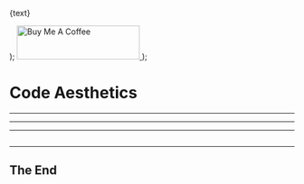

  <p style={{ color: "#00AA43" }}>{text}</p>
);

  <a href="https://www.buymeacoffee.com/kuncheria" target="_blank">
    <img
      src="https://cdn.buymeacoffee.com/buttons/v2/default-yellow.png"
      alt="Buy Me A Coffee"
      style="height: 60px !important;width: 217px !important;"
    />
  </a>
);

<Head>
  <title>Code Aesthetics</title>
</Head>

# Code Aesthetics <Thing />

<Subheading text="The Art of Writing Beautiful Code" />

---

---

---

<CodeSurfer>

```js file=./src/code_1.js

```

</CodeSurfer>

---

## The End

<BuyMeACoffee />
